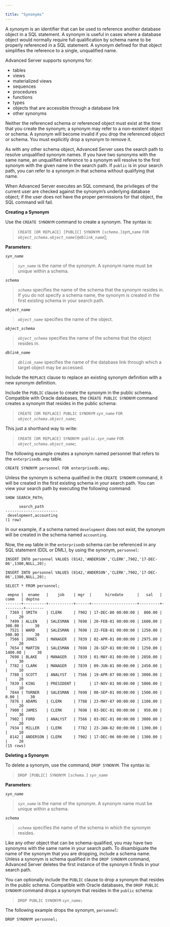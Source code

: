 ---

title: "Synonyms"
---

<div id="synonyms" class="registered_link"></div>

A *synonym* is an identifier that can be used to reference another database object in a SQL statement. A synonym is useful in cases where a database object would normally require full qualification by schema name to be properly referenced in a SQL statement. A synonym defined for that object simplifies the reference to a single, unqualified name.

Advanced Server supports synonyms for:

- tables
- views
- materialized views
- sequences
- procedures
- functions
- types
- objects that are accessible through a database link
- other synonyms

Neither the referenced schema or referenced object must exist at the time that you create the synonym; a synonym may refer to a non-existent object or schema. A synonym will become invalid if you drop the referenced object or schema. You must explicitly drop a synonym to remove it.

As with any other schema object, Advanced Server uses the search path to resolve unqualified synonym names. If you have two synonyms with the same name, an unqualified reference to a synonym will resolve to the first synonym with the given name in the search path. If `public` is in your search path, you can refer to a synonym in that schema without qualifying that name.

When Advanced Server executes an SQL command, the privileges of the current user are checked against the synonym’s underlying database object; if the user does not have the proper permissions for that object, the SQL command will fail.

**Creating a Synonym**

Use the `CREATE SYNONYM` command to create a synonym. The syntax is:

> `CREATE [OR REPLACE] [PUBLIC] SYNONYM [`*`schema`*`.]`*syn*_*`name`*
>        `FOR` *`object_schema.object_name`*`[@`*`dblink_name`*];





**Parameters**:

*`syn_name`*

> *`syn_name`* is the name of the synonym. A synonym name must be unique within a schema.

*`schema`*

> *`schema`* specifies the name of the schema that the synonym resides in. If you do not specify a schema name, the synonym is created in the first existing schema in your search path.

*`object_name`*

> *`object_name`* specifies the name of the object.

*`object_schema`*

> *`object_schema`* specifies the name of the schema that the object resides in.

*`dblink_name`*

> *`dblink_name`* specifies the name of the database link through which a target object may be accessed.

Include the `REPLACE` clause to replace an existing synonym definition with a new synonym definition.

Include the `PUBLIC` clause to create the synonym in the public schema. Compatible with Oracle databases, the `CREATE PUBLIC SYNONYM` command creates a synonym that resides in the public schema:

> `CREATE [OR REPLACE] PUBLIC SYNONYM` *`syn_name`* `FOR` *`object_schema`*`.`*`object_name`*;

This just a shorthand way to write:

> `CREATE [OR REPLACE] SYNONYM public.`*`syn_name`* `FOR` *`object_schema.object_name`*;

The following example creates a synonym named personnel that refers to the `enterprisedb.emp` table.

```
CREATE SYNONYM personnel FOR enterprisedb.emp;
```

Unless the synonym is schema qualified in the `CREATE SYNONYM` command, it will be created in the first existing schema in your search path. You can view your search path by executing the following command:

```
SHOW SEARCH_PATH;

      search_path
-----------------------
 development,accounting
(1 row)
```



In our example, if a schema named `development` does not exist, the synonym will be created in the schema named `accounting`.

Now, the `emp` table in the `enterprisedb` schema can be referenced in any SQL statement (DDL or DML), by using the synonym, `personnel`:

```
INSERT INTO personnel VALUES (8142,'ANDERSON','CLERK',7902,'17-DEC-06',1300,NULL,20);

INSERT INTO personnel VALUES (8142,'ANDERSON','CLERK',7902,'17-DEC-06',1300,NULL,20);

SELECT * FROM personnel;

 empno |  ename   |    job    | mgr  |      hiredate      |   sal   |  comm   | deptno
-------+----------+-----------+------+--------------------+---------+---------+--------
  7369 | SMITH    | CLERK     | 7902 | 17-DEC-80 00:00:00 |  800.00 |         |     20
  7499 | ALLEN    | SALESMAN  | 7698 | 20-FEB-81 00:00:00 | 1600.00 |  300.00 |     30
  7521 | WARD     | SALESMAN  | 7698 | 22-FEB-81 00:00:00 | 1250.00 |  500.00 |     30
  7566 | JONES    | MANAGER   | 7839 | 02-APR-81 00:00:00 | 2975.00 |         |     20
  7654 | MARTIN   | SALESMAN  | 7698 | 28-SEP-81 00:00:00 | 1250.00 | 1400.00 |     30
  7698 | BLAKE    | MANAGER   | 7839 | 01-MAY-81 00:00:00 | 2850.00 |         |     30
  7782 | CLARK    | MANAGER   | 7839 | 09-JUN-81 00:00:00 | 2450.00 |         |     10
  7788 | SCOTT    | ANALYST   | 7566 | 19-APR-87 00:00:00 | 3000.00 |         |     20
  7839 | KING     | PRESIDENT |      | 17-NOV-81 00:00:00 | 5000.00 |         |     10
  7844 | TURNER   | SALESMAN  | 7698 | 08-SEP-81 00:00:00 | 1500.00 |    0.00 |     30
  7876 | ADAMS    | CLERK     | 7788 | 23-MAY-87 00:00:00 | 1100.00 |         |     20
  7900 | JAMES    | CLERK     | 7698 | 03-DEC-81 00:00:00 |  950.00 |         |     30
  7902 | FORD     | ANALYST   | 7566 | 03-DEC-81 00:00:00 | 3000.00 |         |     20
  7934 | MILLER   | CLERK     | 7782 | 23-JAN-82 00:00:00 | 1300.00 |         |     10
  8142 | ANDERSON | CLERK     | 7902 | 17-DEC-06 00:00:00 | 1300.00 |         |     20
(15 rows)
```

**Deleting a Synonym**

To delete a synonym, use the command, `DROP SYNONYM`. The syntax is:

> `DROP [PUBLIC] SYNONYM [`*`schema`*`.]` *`syn_name`*

**Parameters**:

*`syn_name`*

> *`syn_name`* is the name of the synonym. A synonym name must be unique within a schema.

*`schema`*

> *`schema`* specifies the name of the schema in which the synonym resides.

Like any other object that can be schema-qualified, you may have two synonyms with the same name in your search path. To disambiguate the name of the synonym that you are dropping, include a schema name. Unless a synonym is schema qualified in the `DROP SYNONYM` command, Advanced Server deletes the first instance of the synonym it finds in your search path.

You can optionally include the `PUBLIC` clause to drop a synonym that resides in the public schema. Compatible with Oracle databases, the `DROP PUBLIC SYNONYM` command drops a synonym that resides in the `public` schema:

> `DROP PUBLIC SYNONYM` *`syn_name`*`;`

The following example drops the synonym, `personnel`:

```
DROP SYNONYM personnel;
```

